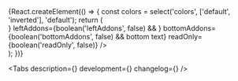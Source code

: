 

<Meta title='Components/NumberInput' component={NumberInput} id='NumberInput' />

<!-- Canvas -->

<Story name='NumberInput'>
    {React.createElement(() => {
        const colors = select('colors', ['default', 'inverted'], 'default');
        return (
            <div
                style={{
                    backgroundColor:
                        colors === 'inverted'
                            ? 'var(--color-light-bg-primary-inverted)'
                            : 'transparent',
                    padding: '8px',
                    position: 'absolute',
                    top: 0,
                    left: 0,
                    right: 0,
                    bottom: 0,
                }}
            >
                <NumberInput
                    separator={select('separator', [',', '.'], ',')}
                    fractionLength={number('fractionLength', 2)}
                    allowSigns={boolean('showSigns', true)}
                    block={boolean('block', false)}
                    clear={boolean('clear', false)}
                    size={select('size', ['s', 'm', 'l', 'xl'], 's')}
                    colors={colors}
                    disabled={boolean('disabled', false)}
                    placeholder={text('placeholder', '')}
                    label={text('label', '')}
                    labelView={select('labelView', ['inner', 'outer'], 'inner')}
                    hint={text('hint', '')}
                    error={text('error', '')}
                    success={boolean('success', false)}
                    rightAddons={boolean('rightAddons', false) && <StarMIcon />}
                    leftAddons={boolean('leftAddons', false) && <StarMIcon />}
                    bottomAddons={boolean('bottomAddons', false) && <span>bottom text</span>}
                    readOnly={boolean('readOnly', false)}
                />
            </div>
        );
    })}
</Story>

<!-- Docs -->

<ComponentHeader
    name='NumberInput'
    version={version}
    package='@alfalab/core-components/number-input'
    children='Поле для ввода чисел.'
/>

<Tabs description={<Description />} development={<Development />} changelog={<Changelog />} />
